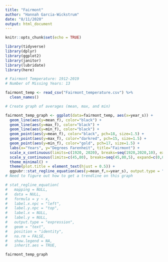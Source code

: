 ```yaml
---
title: "Fairmont"
author: "Hannah Garcia-Wickstrum"
date: "8/11/2020"
output: html_document
---
```


```r
knitr::opts_chunk$set(echo = TRUE)
```

```r
library(tidyverse)
library(dplyr)
library(ggplot2)
library(janitor)
library(lubridate)
library(here)
```

```r
# Fairmont Temperature: 1912-2019
# Number of Missing Years: 13

fairmont_temp <- read_csv("Fairmont_temperature.csv") %>%
  clean_names()

# Create graph of averages (mean, max, and min)

fairmont_temp_graph <- ggplot(data=fairmont_temp, aes(x=year_s)) +
  geom_line(aes(y=mean_f), color="black") +
  geom_line(aes(y=max_f), color="black") +
  geom_line(aes(y=min_f), color="black") +
  geom_point(aes(y=mean_f), color="black", pch=18, size=1.5) +
  geom_point(aes(y=max_f), color="darkred", pch=15, size=1.5) +
  geom_point(aes(y=min_f), color="gold", pch=17, size=1.5) +
  labs(x="Years", y="Degrees Farenheit", title="Fairmont") +
  scale_x_continuous(limits=c(1920, 2020), breaks=seq(1920,2020,10), expand=c(0,1)) +
  scale_y_continuous(limits=c(45,80), breaks=seq(45,80,5), expand=c(0,0)) +
  theme_minimal() +
  theme(plot.title = element_text(hjust = 0.5)) +
  ggpubr::stat_regline_equation(aes(y=mean_f,x=year_s), output.type = "expression") 
# Need to figure out how to get a trendline on this graph

# stat_regline_equation(
#   mapping = NULL,
#   data = NULL,
#   formula = y ~ x,
#   label.x.npc = "left",
#   label.y.npc = "top",
#   label.x = NULL,
#   label.y = NULL,
#   output.type = "expression",
#   geom = "text",
#   position = "identity",
#   na.rm = FALSE,
#   show.legend = NA,
#   inherit.aes = TRUE,

fairmont_temp_graph
```

